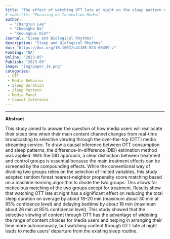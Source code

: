 ```yaml
---
title: "The effect of watching OTT late at night on the sleep pattern of users"
# subtitle: "Focusing on Innovation Modes"
author: 
  - "Changjun Lee"
  - "Cheongho Na"
  - "Keoungoui Kim*"
Journal: "Sleep and Biological Rhythms"
description: "Sleep and Biological Rhythms"
doi: "https://doi.org/10.1007/s41105-023-00459-z"
Funding: "NA"
Online: "2023-05"
Publish: "2023-05"
image: "img/paper_34.png"
categories:
 - OTT
 - Media Behavior
 - Sleep Duration
 - Sleep Pattern
 - Media Panel
 - Causal Inference
---
```


------------------------------------------------------------------------

**Abstract**

This study aimed to answer the question of how media users will reallocate their sleep time when their main content channel changes from real-time broadcasting to selective viewing through the over-the-top (OTT) media streaming service. To draw a causal inference between OTT consumption and sleep patterns, the difference-in-difference (DID) estimation method was applied. With the DID approach, a clear distinction between treatment and control groups is essential because the main treatment effects can be screened by the compounding effects. While the conventional way of dividing two groups relies on the selection of limited variables, this study adopted random forest nearest-neighbor propensity score matching based on a machine learning algorithm to divide the two groups. This allows for meticulous matching of the two groups except for treatment. Results show that watching OTT late at night has a significant effect on reducing the total sleep duration on average by about 18–20 min (maximum about 30 min at 95% confidence level) and delaying bedtime by about 18 min (maximum about 26 min at 95% confidence level). This study showed that the selective viewing of content through OTT has the advantage of widening the range of content choices for media users and helping in arranging their time more autonomously, but watching content through OTT late at night leads to media users’ departure from the existing sleep routine.

